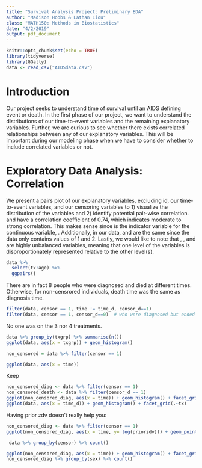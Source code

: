 ```yaml
---
title: "Survival Analysis Project: Preliminary EDA"
author: "Madison Hobbs & Lathan Liou"
class: "MATH150: Methods in Biostatistics"
date: "4/2/2019"
output: pdf_document
---
```


```r
knitr::opts_chunk$set(echo = TRUE)
library(tidyverse)
library(GGally)
data <- read_csv("AIDSdata.csv")
```

# Introduction
Our project seeks to understand time of survival until an AIDS defining event or death. In the first phase of our project, we want to understand the distributions of our time-to-event variables and the remaining explanatory variables. Further, we are curious to see whether there exists correlated relationships between any of our explanatory variables. This will be important during our modeling phase when we have to consider whether to include correlated variables or not.

# Exploratory Data Analysis: Correlation
We present a pairs plot of our explanatory variables, excluding id, our time-to-event variables, and our censoring variables to 1) visualize the distribution of the variables and 2) identify potential pair-wise correlation. \texttt{cd4} and \texttt{strat2} have a correlation coefficient of 0.74, which indicates moderate to strong correlation. This makes sense since \texttt{strat2} is the indicator variable for the continuous variable, \texttt{cd4}. Additionally, in our data, \texttt{tx} and \texttt{txgrp} are the same since the data only contains \texttt{txgrp} values of 1 and 2. Lastly, we would like to note that \texttt{sex}, \texttt{ivdrug}, and \texttt{hemophil} are highly unbalanced variables, meaning that one level of the variables is disproportionately represented relative to the other level(s).

```r
data %>%
  select(tx:age) %>%
  ggpairs()
```

There are in fact 8 people who were diagnosed and died at different times. Otherwise, for non-censrored individuals, death time was the same as diagnosis time.

```r
filter(data, censor == 1, time != time_d, censor_d==1) 
filter(data, censor == 1, censor_d==0)  # who were diagnosed but ended up living
```

No one was on the 3 nor 4 treatments. 

```r
data %>% group_by(txgrp) %>% summarise(n())
ggplot(data, aes(x = txgrp)) + geom_histogram()
```




```r
non_censored = data %>% filter(censor == 1)

ggplot(data, aes(x = time))
```

Keep 

```r
non_censored_diag <- data %>% filter(censor == 1)
non_censored_death <- data %>% filter(censor_d == 1)
ggplot(non_censored_diag, aes(x = time)) + geom_histogram() + facet_grid(.~tx)
ggplot(data, aes(x = time_d)) + geom_histogram() + facet_grid(.~tx)
```

Having prior zdv doesn't really help you:

```r
non_censored_diag <- data %>% filter(censor == 1)
ggplot(non_censored_diag, aes(x = time, y= log(priorzdv))) + geom_point()
```

```r
 data %>% group_by(censor) %>% count()

ggplot(non_censored_diag, aes(x = time)) + geom_histogram() + facet_grid(.~sex)
non_censored_diag %>% group_by(sex) %>% count()
```

